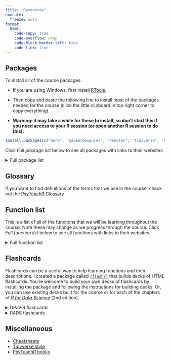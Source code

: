 ```yaml
---
title: "Resources"
execute:
  freeze: auto
format:
  html:
    code-copy: true
    code-overflow: wrap
    code-block-border-left: true
    code-link: true
---
```


## Packages

To install all of the course packages:

* If you are using Windows, first install [RTools](https://cloud.r-project.org/bin/windows/Rtools/rtools44/rtools.html){target="_blank"}.

* Then copy and paste the following line to install most of the packages needed for the course (click the little clipboard in top right corner to copy everything).

* **Warning: it may take a while for these to install, so don’t start this if you need access to your R session (or open another R session to do this).**

```r
install.packages(c("here", "palmerpenguins", "remotes", "tidyverse", "knitr", "rmarkdown", "papaja", "tinytex", "dataReporter", "qualtRics", "readxl", "nycflights13", "ggthemes", "patchwork", "gt"))
```

Click _Full package list_ below to see all packages with links to their websites.

<details>

<summary>Full package list</summary>

### Getting started
* [`{here}`](https://here.r-lib.org/){target="_blank"}
* [`{palmerpenguins}`](https://allisonhorst.github.io/palmerpenguins/){target="_blank"}
* [`{remotes}`](https://remotes.r-lib.org/){target="_blank"}
* [`{tidyverse}`](https://www.tidyverse.org/){target="_blank"}

### Literate programming
* [`{knitr}`](https://yihui.org/knitr/){target="_blank"}
* [`{rmarkdown}`](https://rmarkdown.rstudio.com/docs/){target="_blank"}
* [`{papaja}`](https://github.com/crsh/papaja){target="_blank"}
* [`{tinytex}`](https://yihui.org/tinytex/){target="_blank"}

### Data import/validation
* [`{dataReporter}`](https://github.com/ekstroem/dataReporter){target="_blank"}
* [`{qualtRics}`](https://docs.ropensci.org/qualtRics/){target="_blank"}
* [`{readxl}`](https://readxl.tidyverse.org/){target="_blank"}

### Data processing
* [`{nycflights13}`](https://github.com/tidyverse/nycflights13){target="_blank"}

### Plotting and tables
* [`{ggthemes}`](https://github.com/jrnold/ggthemes){target="_blank"}
* [`{patchwork}`](https://patchwork.data-imaginist.com/){target="_blank"}
* [`{gt}`](https://gt.rstudio.com/){target="_blank"}

</details>


## Glossary

If you want to find definitions of the terms that we use in the course, check out the [PsyTeachR Glossary](https://psyteachr.github.io/glossary/index.html){target="_blank"}

## Function list

This is a list of all of the functions that we will be learning throughout the course. Note these may change as we progress through the course. Click _Full function list_ below to see all functions with links to their websites.

<details>

<summary>Full function list</summary>

### Packages

- [`install.packages()`](https://rdrr.io/r/utils/install.packages.html){target="_blank"}: install R packages
- [`library()`](https://rdrr.io/r/base/library.html){target="_blank"}: load R packages
- [`::`](https://rdrr.io/r/base/ns-dblcolon.html){target="_blank"} export variable from package for use

### Data types

- `>`, `>=`, `<`, `<=`, `==`, `!=`, `%in%`: logical operators that output `TRUE` or `FALSE`
- [`typeof()`](https://rdrr.io/r/base/typeof.html){target="_blank"}, [`class()`](https://rdrr.io/r/base/class.html){target="_blank"}, [`str()`](https://rdrr.io/r/utils/str.html){target="_blank"}: outputs object type, class, and structure
- [`is.numeric()`](https://rdrr.io/r/base/numeric.html){target="_blank"}, [`is.character()`](https://rdrr.io/r/base/character.html){target="_blank"}, [`is.factor()`](https://rdrr.io/r/base/factor.html){target="_blank"}: checks whether object is numeric, character, factor
- [`as.numeric()`](https://rdrr.io/r/base/numeric.html){target="_blank"}, [`as.character()`](https://rdrr.io/r/base/character.html){target="_blank"}, [`as.factor()`](https://rdrr.io/r/base/factor.html){target="_blank"}: coerces (converts) object to numeric, character, factor
- [`is.na()`](https://rdrr.io/r/base/NA.html){target="_blank"}: checks whether object is `NA` and outputs logical

### Data structures

- [`[]`](https://rdrr.io/r/base/Extract.html){target="_blank"}: index elements in vector, matrix, data frame, tibble
- [`$`](https://rdrr.io/r/base/Extract.html){target="_blank"}: index column by name in data frame, tibble, list
- [`:`](https://rdrr.io/r/base/Colon.html){target="_blank"}, [`seq()`](https://rdrr.io/r/base/seq.html){target="_blank"},  [`rep()`](https://rdrr.io/r/base/rep.html){target="_blank"}: creates sequences and repetitions of numbers
- [`length()`](https://rdrr.io/r/base/length.html){target="_blank"}: outputs length of vector
- [`dim()`](https://rdrr.io/r/base/dim.html){target="_blank"}, [`nrow()`](https://rdrr.io/r/base/nrow.html){target="_blank"}, [`ncol()`](https://rdrr.io/r/base/nrow.html){target="_blank"}: outputs dimensions, number of rows, number of columns of matrices, data frames, tibbles
- [`colnames()`](https://rdrr.io/r/base/colnames.html){target="_blank"}: outputs (and can assign) column names
- [`head()`](https://rdrr.io/r/utils/head.html){target="_blank"}, [`tail()`](https://rdrr.io/r/utils/head.html){target="_blank"}, [`dplyr::glimpse()`](https://pillar.r-lib.org/reference/glimpse.html){target="_blank"}: outputs compressed views of data frames, tibbles
- [`c()`](https://rdrr.io/r/base/c.html){target="_blank"}, [`list()`](https://rdrr.io/r/base/list.html){target="_blank"}, [`data.frame()`](https://rdrr.io/r/base/data.frame.html){target="_blank"}, [`tibble::tibble()`](https://tibble.tidyverse.org/reference/tibble.html){target="_blank"}: creates vectors, matrices, data frames, tibbles

### Importing data

- [`here::here()`](https://here.r-lib.org//reference/here.html){target="_blank"}: starts path at project directory
- [`read.csv()`](https://rdrr.io/r/utils/read.table.html){target="_blank"}, [`write.csv()`](https://rdrr.io/r/utils/write.table.html){target="_blank"}, [`readr::read_csv()`](https://readr.tidyverse.org/reference/read_delim.html){target="_blank"}, [`readr::write_csv()`](https://readr.tidyverse.org/reference/write_delim.html){target="_blank"}: imports and writes CSV files
- [`readxl::read_excel()`](https://readxl.tidyverse.org/reference/read_excel.html){target="_blank"}: imports Excel files

### Validating data
- `range()`, `min()`, `max()`: finds range, minimum, and maximum of vector
- `unique()`: returns vector of unique (not duplicated) elements
- `duplicated()`: returns logical vector of duplicated elements
- `which()`: returns indices of which elements of a logical vector are `TRUE`
- `summary()`: when applied to day, gives summary statistics
- [`skimr::skim()`](https://docs.ropensci.org/skimr/reference/skim.html){target="_blank"}: outputs overview of data
- [`dataReporter::makeCodebook()`](https://rdrr.io/pkg/dataReporter/man/makeCodebook.html){target="_blank"}: creates codebook of data

### Cleaning columns

- [`dplyr::select()`](https://dplyr.tidyverse.org/reference/select.html){target="_blank"}: selects subset of columns from data frame, tibble
- [`dplyr::everything()`](https://tidyselect.r-lib.org/reference/everything.html){target="_blank"}, [`dplyr::contains()`](https://tidyselect.r-lib.org/reference/starts_with.html){target="_blank"}, [`dplyr::starts_with()`](https://tidyselect.r-lib.org/reference/starts_with.html){target="_blank"}, `dplyr::ends_with()`: helper functions for `select()`
- [`dplyr::relocate()`](https://dplyr.tidyverse.org/reference/relocate.html){target="_blank"}, [`dplyr::rename()`](https://dplyr.tidyverse.org/reference/rename.html){target="_blank"}: moves and renames columns in data frame, tibble
- [`dplyr::mutate()`](https://dplyr.tidyverse.org/reference/mutate.html){target="_blank"}, [`dplyr::transmute()`](https://dplyr.tidyverse.org/reference/mutate.html){target="_blank"}: applies function to change existing column or create new column
- [`dplyr::across()`](https://dplyr.tidyverse.org/reference/across.html){target="_blank"}: applies function across multiple columns inside `mutate()`
- [`dplyr::rowwise()`](https://dplyr.tidyverse.org/reference/rowwise.html){target="_blank"}: applies function to each row
- [`%>%`](https://magrittr.tidyverse.org/reference/pipe.html){target="_blank"}: pipe operator that transfers output to the next command
- [`dplyr::pull()`](https://dplyr.tidyverse.org/reference/pull.html){target="_blank"}: creates a vector from a data frame/tibble column

### Wrangling rows

- [`dplyr::filter()`](https://dplyr.tidyverse.org/reference/filter.html){target="_blank"}: filters subset of rows from data frame, tibble
- `dplyr::if_any()`: apply function to columns and return TRUE if any values are TRUE
- `tidyr::drop_na()`: drop rows containing missing values
- [`dplyr::arrange()`](https://dplyr.tidyverse.org/reference/arrange.html){target="_blank"}, [`dplyr::desc()`](https://dplyr.tidyverse.org/reference/desc.html){target="_blank"}: sorts rows by column variable, in descending order
- [`dplyr::group_by()`](https://dplyr.tidyverse.org/reference/group_by.html){target="_blank"}: groups data by column levels
- [`dplyr::summarise()`](https://dplyr.tidyverse.org/reference/summarise.html){target="_blank"}: applies function over whole column or group

### Tidy data

- [`tidyr::pivot_longer()`](https://tidyr.tidyverse.org/reference/pivot_longer.html){target="_blank"}, [`tidyr::pivot_wider()`](https://tidyr.tidyverse.org/reference/pivot_wider.html){target="_blank"}: reshapes data to be longer or wider
- [`tidyr::separate()`](https://tidyr.tidyverse.org/reference/separate.html){target="_blank"}, [`tidyr::unite()`](https://tidyr.tidyverse.org/reference/unite.html){target="_blank"}: separates or combines column data with separator
- [`dplyr::coalesce()`](https://dplyr.tidyverse.org/reference/coalesce.html){target="_blank"}: find the first non-missing element
- [`tidyr::complete()`](https://tidyr.tidyverse.org/reference/complete.html){target="_blank"}, [`tidyr::expand()`](https://tidyr.tidyverse.org/reference/expand.html){target="_blank"}, [`tidyr::nesting()`](https://tidyr.tidyverse.org/reference/expand.html){target="_blank"}: finds all unique combinations of levels

### Merging data

- [`dplyr::inner_join()`](https://dplyr.tidyverse.org/reference/mutate-joins.html){target="_blank"}, [`dplyr::left_join()`](https://dplyr.tidyverse.org/reference/mutate-joins.html){target="_blank"}, [`dplyr::right_join()`](https://dplyr.tidyverse.org/reference/mutate-joins.html){target="_blank"}{target="_blank"}, [`dplyr::full_join()`](https://dplyr.tidyverse.org/reference/mutate-joins.html){target="_blank"}: mutating joins that merge data frames
- [`dplyr::semi_join()`](https://dplyr.tidyverse.org/reference/filter-joins.html){target="_blank"}, [`dplyr::anti_join()`](https://dplyr.tidyverse.org/reference/filter-joins.html){target="_blank"}: filtering joins that filter data frame based on another data frame
- [`dplyr::join_by()`](https://dplyr.tidyverse.org/reference/join_by.html){target="_blank"}: join data frames with different names for key columns (**requires `{dplyer}` v. 1.1.0 or higher**)
- [`tibble::add_row()`](https://tibble.tidyverse.org/reference/add_row.html){target="_blank"}: manually add rows of data
- [`dplyr::bind_rows()`](https://dplyr.tidyverse.org/reference/bind.html){target="_blank"}, [`dplyr::bind_cols()`](https://dplyr.tidyverse.org/reference/bind.html){target="_blank"}: binds rows or columns to data frame
- [`dplyr::intersect()`](https://dplyr.tidyverse.org/reference/setops.html){target="_blank"}, [`dplyr::setdiff()`](https://dplyr.tidyverse.org/reference/setops.html){target="_blank"}, [`dplyr::union()`](https://dplyr.tidyverse.org/reference/setops.html){target="_blank"}, [`dplyr::union_all()`](https://dplyr.tidyverse.org/reference/setops.html){target="_blank"}: set operations to find overlap, differences, and combinations of data sets

### Numbers

- [`dplyr::count()`](https://dplyr.tidyverse.org/reference/count.html){target="_blank"}, [`dplyr::n()`](https://dplyr.tidyverse.org/reference/context.html){target="_blank"}, [`dplyr::n_distinct()`](https://dplyr.tidyverse.org/reference/n_distinct.html){target="_blank"}: count instances of group levels
- [`round()`](https://rdrr.io/r/base/Round.html){target="_blank"}: round digits
- [`format()`](https://rdrr.io/r/base/format.html){target="_blank"}: format numbers
- [`cut()`](https://rdrr.io/r/base/cut.html){target="_blank"}: bin numbers into ranges

### Strings

- [`stringr::str_length()`](https://stringr.tidyverse.org/reference/str_length.html){target="_blank"}: finds the number of characters in a string
- [`stringr::str_sub()`](https://stringr.tidyverse.org/reference/str_sub.html){target="_blank"}: extracts parts of strings based on character position
- [`stringr::str_to_lower()`](https://stringr.tidyverse.org/reference/case.html){target="_blank"}, [`stringr::str_to_upper()`](https://stringr.tidyverse.org/reference/case.html){target="_blank"}: converts all letters to lowercase or uppercase
- [`stringr::str_to_title()`](https://stringr.tidyverse.org/reference/case.html){target="_blank"}, [`stringr::str_to_sentence()`](https://stringr.tidyverse.org/reference/case.html){target="_blank"}: converts strings to title or sentence case
- [`stringr::str_c()`](https://stringr.tidyverse.org/reference/str_c.html){target="_blank"}: combine character vectors into single string
- [`stringr::str_glue()`](https://stringr.tidyverse.org/reference/str_glue.html){target="_blank"}: combines strings with R output
- [`paste()`](https://rdrr.io/r/base/paste.html){target="_blank"}, [`paste0()`](https://rdrr.io/r/base/paste.html){target="_blank"}: combines strings with R output
- [`stringr::str_detect()`](https://stringr.tidyverse.org/reference/str_detect.html){target="_blank"}, [`stringr::str_subset()`](https://stringr.tidyverse.org/reference/str_subset.html){target="_blank"}, [`stringr::str_extract()`](https://stringr.tidyverse.org/reference/str_extract.html){target="_blank"}: detects, subsets, and extracts strings
- [`stringr::str_replace()`](https://stringr.tidyverse.org/reference/str_replace.html){target="_blank"}, [`stringr::str_replace_all()`](https://stringr.tidyverse.org/reference/str_replace.html){target="_blank"}: replaces patterns with strings
- [`stringr::str_split()`](https://stringr.tidyverse.org/reference/str_split.html){target="_blank"}: splits strings based on separators

### Factors

- [`levels()`](https://rdrr.io/r/base/levels.html){target="_blank"}: prints factor levels
- [`forcats::fct_inorder()`](https://forcats.tidyverse.org/reference/fct_inorder.html){target="_blank"}, [`forcats::fct_rev()`](https://forcats.tidyverse.org/reference/fct_rev.html){target="_blank"}: orders levels by order in data or in reverse of current order
- [`forcats::fct_relevel()`](https://forcats.tidyverse.org/reference/fct_relevel.html){target="_blank"}: manually reorders levels
- [`forcats::fct_reorder()`](https://forcats.tidyverse.org/reference/fct_reorder.html){target="_blank"}: orders levels based on another variable
- [`forcats::fct_recode()`](https://forcats.tidyverse.org/reference/fct_recode.html){target="_blank"}: recodes level with new value
- [`forcats::fct_collapse()`](https://forcats.tidyverse.org/reference/fct_collapse.html){target="_blank"}: recodes multiple levels into single new value
- [`forcats::fct_lump_n()`](https://forcats.tidyverse.org/reference/fct_lump.html){target="_blank"}, [`forcats::fct_lump_prop()`](https://forcats.tidyverse.org/reference/fct_lump.html){target="_blank"},[`forcats::fct_lump_min()`](https://forcats.tidyverse.org/reference/fct_lump.html){target="_blank"}: lumps infrequent levels into level "Other"

### Dates and times

- [`lubridate::today()`](https://lubridate.tidyverse.org/reference/now.html){target="_blank"}, [`lubridate::now()`](https://lubridate.tidyverse.org/reference/now.html){target="_blank"}: print today's date or time
- [`lubridate::as_date()`](https://lubridate.tidyverse.org/reference/as_date.html){target="_blank"}, [`lubridate::as_datetime()`](https://lubridate.tidyverse.org/reference/as_date.html){target="_blank"}: create date or date-time object
- [`lubridate::mdy()`](https://lubridate.tidyverse.org/reference/ymd.html){target="_blank"}, [`lubridate::dmy()`](https://lubridate.tidyverse.org/reference/ymd.html){target="_blank"}, [`lubridate::ymd()`](https://lubridate.tidyverse.org/reference/ymd.html){target="_blank"}: convert various date formats to YYYY-MM-DD
- [`lubridate::hms()`](https://lubridate.tidyverse.org/reference/hms.html){target="_blank"}, [`lubridate::hm()`](https://lubridate.tidyverse.org/reference/hms.html){target="_blank"}: convert times to HH:MM:SS
- [`lubridate::mdy_hm()`](https://lubridate.tidyverse.org/reference/ymd_hms.html){target="_blank"}, [`lubridate::mdy_hms()`](https://lubridate.tidyverse.org/reference/ymd_hms.html){target="_blank"}: converts various date-time formats to YYYY-MM-DD HH:MM:SS
- [`lubridate::year()`](https://lubridate.tidyverse.org/reference/year.html){target="_blank"}, [`lubridate::month()`](https://lubridate.tidyverse.org/reference/month.html){target="_blank"}, [`lubridate::day()`](https://lubridate.tidyverse.org/reference/day.html){target="_blank"}, [`lubridate::wday()`](https://lubridate.tidyverse.org/reference/day.html){target="_blank"}: extracts year, month, day, or weekday from date
- [`lubridate::hour()`](https://lubridate.tidyverse.org/reference/hour.html){target="_blank"}, [`lubridate::minute()`](https://lubridate.tidyverse.org/reference/minute.html){target="_blank"}, [`lubridate::second()`](https://lubridate.tidyverse.org/reference/second.html){target="_blank"}: extracts hour, minute, second from date

### Iteration

- [`for()`](https://rdrr.io/r/base/Control.html){target="_blank"}: create for loops
- [`purrr::map()`](https://purrr.tidyverse.org/reference/map.html){target="_blank"}, [`purrr::map_dbl()`](https://purrr.tidyverse.org/reference/map.html){target="_blank"}, [`purrr::map_chr()`](https://purrr.tidyverse.org/reference/map.html){target="_blank"}, [`purrr::map_df()`](https://purrr.tidyverse.org/reference/map_dfr.html){target="_blank"}: map functions to vector, data frame, or list and return list, numeric vector, character vector, or data frame
- [`split()`](https://rdrr.io/r/base/split.html){target="_blank"}: divide data frame into groups in a list
- [`dir()`](https://rdrr.io/r/base/list.files.html){target="_blank"}: return files in a directory


### Grammar of graphics

- [`ggplot2::ggplot()`](https://ggplot2.tidyverse.org/reference/ggplot.html){target="_blank"}: creates a ggplot
- [`+`](https://ggplot2.tidyverse.org/reference/gg-add.html){target="_blank"}: pipe operator for ggplots
- [`ggplot2::aes()`](https://ggplot2.tidyverse.org/reference/aes.html){target="_blank"}: defines aesthetic properties of plot
- `alpha`, `color`, `fill`, `linesize`, `linetype`, `shape`, `size` arguments: properties for geometric objects
- [`ggplot2::theme()`](https://ggplot2.tidyverse.org/reference/theme.html){target="_blank"}: Modify components of a theme
- [`ggplot2::ggsave()`](https://ggplot2.tidyverse.org/reference/ggsave.html){target="_blank"}: saves ggplot to file

### Color

- [`ggplot2::scale_color_brewer()`](https://ggplot2.tidyverse.org/reference/scale_brewer.html){target="_blank"}, [`ggplot2::scale_fill_brewer()`](https://ggplot2.tidyverse.org/reference/scale_brewer.html){target="_blank"}: uses existing qualitative colors scales for color and fill
- [`ggplot2::scale_color_manual()`](https://ggplot2.tidyverse.org/reference/scale_manual.html){target="_blank"}, [`ggplot2::scale_fill_manual()`](https://ggplot2.tidyverse.org/reference/scale_manual.html){target="_blank"}: sets manual colors for color and fill
- [`ggplot2::scale_color_gradient()`](https://ggplot2.tidyverse.org/reference/scale_gradient.html){target="_blank"}, [`ggplot2::scale_fill_gradient()`](https://ggplot2.tidyverse.org/reference/scale_gradient.html){target="_blank"}: sets sequential color gradient for color and fill
- [`ggplot2::scale_color_distiller()`](https://ggplot2.tidyverse.org/reference/scale_brewer.html){target="_blank"}, [`ggplot2::scale_fill_distiller()`](https://ggplot2.tidyverse.org/reference/scale_brewer.html){target="_blank"}: sets diverging color scale for color and fill

### Visualizing distributions

- [`ggplot2::geom_histogram()`](https://ggplot2.tidyverse.org/reference/geom_histogram.html){target="_blank"}: plots histograms
- [`ggplot2::geom_freqpoly()`](https://ggplot2.tidyverse.org/reference/geom_histogram.html){target="_blank"}: plots frequency polygons
- [`ggplot2::geom_density()`](https://ggplot2.tidyverse.org/reference/geom_density.html){target="_blank"}: plots density plot
- [`ggplot2::geom_boxplot()`](https://ggplot2.tidyverse.org/reference/geom_boxplot.html){target="_blank"}: plots boxplot
- [`ggplot2::geom_violin()`](https://ggplot2.tidyverse.org/reference/geom_violin.html){target="_blank"}: plots violin plot
- [`ggplot2::stat_summary()`](https://ggplot2.tidyverse.org/reference/stat_summary.html){target="_blank"}: plots summaries of data (e.g., means $\pm$ standard error)

### Visualizing amounts and proportions

- [`dplyr::count()`](https://dplyr.tidyverse.org/reference/count.html){target="_blank"}: calculates counts of data by variables
- [`ggplot2::geom_bar()`](https://ggplot2.tidyverse.org/reference/geom_bar.html){target="_blank"}: plots bar plot with raw data
- [`ggplot2::geom_col()`](https://ggplot2.tidyverse.org/reference/geom_bar.html){target="_blank"}: plots bar plot with counts
- `position` argument: controls whether data are stacked, dodged, jittered, nudged
- [`ggplot2::geom_point()`](https://ggplot2.tidyverse.org/reference/geom_point.html){target="_blank"}: plots scatterplots
- [`ggplot2::coord_flip()`](https://ggplot2.tidyverse.org/reference/coord_flip.html){target="_blank"}: flips x and y coordinates

### Visualizing x-y data

- [`ggplot2::geom_abline()`](https://ggplot2.tidyverse.org/reference/geom_abline.html){target="_blank"}: plots line with slope and intercept
- [`pairs()`](https://rdrr.io/r/graphics/pairs.html){target="_blank"}: plots correlation plots
- [`GGally::ggpairs()`](https://ggobi.github.io/ggally/reference/ggpairs.html){target="_blank"}: plots correlation plots
- [`ggplot2::geom_tile()`](https://ggplot2.tidyverse.org/reference/geom_tile.html){target="_blank"}: plots tile plot
- [`ggcorrplot::ggcorrplot()`](https://rdrr.io/pkg/ggcorrplot/man/ggcorrplot.html){target="_blank"}: plots correlation heatmaps
- [`ggplot2::geom_line()`](https://ggplot2.tidyverse.org/reference/geom_path.html){target="_blank"}: plots line plot
- [`ggplot2::geom_area()`](https://ggplot2.tidyverse.org/reference/geom_ribbon.html){target="_blank"}: plots area under curve or line plot
- [`ggplot2::geom_count()`](https://ggplot2.tidyverse.org/reference/geom_count.html){target="_blank"}: plots overlapping points as size
- [`ggplot2::geom_smooth()`](https://ggplot2.tidyverse.org/reference/geom_smooth.html){target="_blank"}: plots fitted lines and curves
- [`ggplot2::geom_rug()`](https://ggplot2.tidyverse.org/reference/geom_rug.html){target="_blank"}: plots rug plot
- [`ggplot2::geom_pointrange()`](https://ggplot2.tidyverse.org/reference/geom_linerange.html){target="_blank"}: plots point and error bar
- [`ggplot2::geom_jitter()`](https://ggplot2.tidyverse.org/reference/geom_jitter.html){target="_blank"}: plots jittered points
- `ggbeeswarm::geom_beeswarm()`: plots beeswarm plots
- `gghalves::geom_half_violin()`, `gghalves::geom_half_dotplot()`: plots raincloud plots


### Finessing plots

- [`ggplot2::geom_jitter()`](https://ggplot2.tidyverse.org/reference/geom_jitter.html){target="_blank"}: plots jittered scatterplot
- [`ggbeeswarm::geom_beeswarm()`](https://rdrr.io/pkg/ggbeeswarm/man/geom_beeswarm.html){target="_blank"}: plots beeswarm plot
- [`ggplot2::scale_x_discrete()`](https://ggplot2.tidyverse.org/reference/scale_discrete.html){target="_blank"}, [`ggplot2::scale_y_discrete()`](https://ggplot2.tidyverse.org/reference/scale_discrete.html){target="_blank"}: adjusts discrete scale properties (e.g., limits, ticks)
- [`ggplot2::scale_x_continuous()`](https://ggplot2.tidyverse.org/reference/scale_continuous.html){target="_blank"}, [`ggplot2::scale_y_continuous()`](https://ggplot2.tidyverse.org/reference/scale_continuous.html){target="_blank"}: adjusts continuous scale properties (e.g., limits, ticks)
- [`ggplot2::lims()`](https://ggplot2.tidyverse.org/reference/lims.html){target="_blank"}, [`ggplot2::xlim()`](https://ggplot2.tidyverse.org/reference/lims.html){target="_blank"}, [`ggplot2::ylim()`](https://ggplot2.tidyverse.org/reference/lims.html){target="_blank"}: adjusts axis limits
- [`ggplot2::facet_wrap()`](https://ggplot2.tidyverse.org/reference/facet_wrap.html){target="_blank"}, [`ggplot2::facet_grid()`](https://ggplot2.tidyverse.org/reference/facet_grid.html){target="_blank"}: creates facets based on discrete variables

### Adorning plots

- [`ggplot2::labs()`](https://ggplot2.tidyverse.org/reference/labs.html){target="_blank"}, [`ggplot2::xlab()`](https://ggplot2.tidyverse.org/reference/labs.html){target="_blank"}, [`ggplot2::ylab()`](https://ggplot2.tidyverse.org/reference/labs.html){target="_blank"}: replaces axis labels
- [`ggplot2::annotate()`](https://ggplot2.tidyverse.org/reference/annotate.html){target="_blank"}: annotates plot with text, segments, rectangles, etc.
- [`ggplot2::geom_text()`](https://ggplot2.tidyverse.org/reference/geom_text.html){target="_blank"}: plots text as aesthetic property
- [`ggplot2::geom_hline()`](https://ggplot2.tidyverse.org/reference/geom_abline.html){target="_blank"}, [`ggplot2::geom_vline()`](https://ggplot2.tidyverse.org/reference/geom_abline.html){target="_blank"}: plots horizontal and vertical reference lines
- [`ggplot2::stat_ellipse()`](https://ggplot2.tidyverse.org/reference/stat_ellipse.html){target="_blank"}: plots ellipse around data

### Tables

- [`knitr::kable()`](https://rdrr.io/pkg/knitr/man/kable.html){target="_blank"}: creates table from data frame
- [`kableExtra::kable_styling()`](https://rdrr.io/pkg/kableExtra/man/kable_styling.html){target="_blank"}: styles table
- [`kableExtra::pack_rows()`](https://rdrr.io/pkg/kableExtra/man/group_rows.html){target="_blank"}, [`kableExtra::add_header_above()`](https://rdrr.io/pkg/kableExtra/man/add_header_above.html){target="_blank"}: adds grouping variables to rows or columns
- [`kableExtra::footnote()`](https://rdrr.io/pkg/kableExtra/man/footnote.html){target="_blank"}: adds table note
- [`kableExtra::landscape()`](https://rdrr.io/pkg/kableExtra/man/landscape.html){target="_blank"}: rotates table to landscape orientation
- [`papaja::apa_table()`](https://rdrr.io/pkg/papaja/man/apa_table.html){target="_blank"}: formats data frame to APA style table
- [`papaja::apa_print()`](https://rdrr.io/pkg/papaja/man/apa_print.html){target="_blank"}: formats statistics to APA style

</details>

## Flashcards

Flashcards can be a useful way to help learning functions and their descriptions. I created a package called [`{flashr}`](https://jeffreyrstevens.github.io/flashr/){target="_blank"} that builds decks of HTML flashcards. You're welcome to build your own decks of flashcards by installing the package and following the instructions for building decks. Or, you can use existing decks built for the course or for each of the chapters of [_R for Data Science_](https://r4ds.hadley.nz/){target="_blank"} (2nd edition).

<details>

<summary>DPaViR flashcards</summary>

- Introduction ([terms first](decks/01_introduction.html){target="_blank"}) ([definitions first](decks/01_introductionb.html){target="_blank"})
- Coding and workflows ([terms first](decks/03_coding.html){target="_blank"}) ([definitions first](decks/03_codingb.html){target="_blank"})
- Data types ([terms first](decks/06_datatypes.html){target="_blank"}) ([definitions first](decks/06_datatypesb.html){target="_blank"})
- Data structures ([terms first](decks/07_datastructures.html){target="_blank"}) ([definitions first](decks/07_datastructuresb.html){target="_blank"})
- Importing data ([terms first](decks/08_importing.html){target="_blank"}) ([definitions first](decks/08_importingb.html){target="_blank"})
- Validating data ([terms first](decks/09_validating.html){target="_blank"}) ([definitions first](decks/09_validatingb.html){target="_blank"})
- Cleaning columns ([terms first](decks/10_cleaning_columns.html){target="_blank"}) ([definitions first](decks/10_cleaning_columnsb.html){target="_blank"})
- Wrangling rows ([terms first](decks/13_wrangling_rows.html){target="_blank"}) ([definitions first](decks/13_wrangling_rowsb.html){target="_blank"})
- Tidy data ([terms first](decks/15_tidy_data.html){target="_blank"}) ([definitions first](decks/15_tidy_datab.html){target="_blank"})
- Merging data ([terms first](decks/17_merging_data.html){target="_blank"}) ([definitions first](decks/17_merging_datab.html){target="_blank"})
- Numbers ([terms first](decks/19_numbers.html){target="_blank"}) ([definitions first](decks/19_numbersb.html){target="_blank"})
- Strings ([terms first](decks/20_strings.html){target="_blank"}) ([definitions first](decks/20_stringsb.html){target="_blank"})
- Factors ([terms first](decks/22_factors.html){target="_blank"}) ([definitions first](decks/22_factorsb.html){target="_blank"})
- Dates and times ([terms first](decks/23_dates.html){target="_blank"}) ([definitions first](decks/23_datesb.html){target="_blank"})
- Iteration ([terms first](decks/25_iteration.html){target="_blank"}) ([definitions first](decks/25_iterationb.html){target="_blank"})
<!-- - ([terms first](decks/.html){target="_blank"}) ([definitions first](decks/b.html){target="_blank"})-->
<!-- - ([terms first](decks/.html){target="_blank"}) ([definitions first](decks/b.html){target="_blank"})-->

</details>



<details>

<summary>R4DS flashcards</summary>

-   <a href = "https://jeffreyrstevens.github.io/flashr_decks/html/r4ds-2e00.html" target="_blank">Ch. 0 Introduction</a>
-   <a href = "https://jeffreyrstevens.github.io/flashr_decks/html/r4ds-2e01.html" target="_blank">Ch. 1 Data visualization</a>
-   <a href = "https://jeffreyrstevens.github.io/flashr_decks/html/r4ds-2e03.html" target="_blank">Ch. 3 Data transformation</a>
-   <a href = "https://jeffreyrstevens.github.io/flashr_decks/html/r4ds-2e05.html" target="_blank">Ch. 5 Data tidying</a>
-   <a href = "https://jeffreyrstevens.github.io/flashr_decks/html/r4ds-2e07.html" target="_blank">Ch. 7 Data import</a>
-   <a href = "https://jeffreyrstevens.github.io/flashr_decks/html/r4ds-2e09.html" target="_blank">Ch. 9 Layers</a>
-   <a href = "https://jeffreyrstevens.github.io/flashr_decks/html/r4ds-2e10.html" target="_blank">Ch. 10 Exploratory data analysis</a>
-   <a href = "https://jeffreyrstevens.github.io/flashr_decks/html/r4ds-2e11.html" target="_blank">Ch. 11 Communication</a>
-   <a href = "https://jeffreyrstevens.github.io/flashr_decks/html/r4ds-2e12.html" target="_blank">Ch. 12 Logical vectors</a>
-   <a href = "https://jeffreyrstevens.github.io/flashr_decks/html/r4ds-2e13.html" target="_blank">Ch. 13 Numbers</a>
-   <a href = "https://jeffreyrstevens.github.io/flashr_decks/html/r4ds-2e14.html" target="_blank">Ch. 14 Strings</a>
-   <a href = "https://jeffreyrstevens.github.io/flashr_decks/html/r4ds-2e15.html" target="_blank">Ch. 15 Regular expressions</a>
-   <a href = "https://jeffreyrstevens.github.io/flashr_decks/html/r4ds-2e16.html" target="_blank">Ch. 16 Factors</a>
-   <a href = "https://jeffreyrstevens.github.io/flashr_decks/html/r4ds-2e18.html" target="_blank">Ch. 18 Dates and times</a>
-   <a href = "https://jeffreyrstevens.github.io/flashr_decks/html/r4ds-2e19.html" target="_blank">Ch. 19 Joins</a>
-   <a href = "https://jeffreyrstevens.github.io/flashr_decks/html/r4ds-2e20.html" target="_blank">Ch. 20 Spreadsheets</a>
-   <a href = "https://jeffreyrstevens.github.io/flashr_decks/html/r4ds-2e21.html" target="_blank">Ch. 21 Databases</a>
-   <a href = "https://jeffreyrstevens.github.io/flashr_decks/html/r4ds-2e23.html" target="_blank">Ch. 23 Hierarchical data</a>
-   <a href = "https://jeffreyrstevens.github.io/flashr_decks/html/r4ds-2e25.html" target="_blank">Ch. 25 Functions</a>
-   <a href = "https://jeffreyrstevens.github.io/flashr_decks/html/r4ds-2e26.html" target="_blank">Ch. 26 Iteration</a>
-   <a href = "https://jeffreyrstevens.github.io/flashr_decks/html/r4ds-2e27.html" target="_blank">Ch. 27 Base R</a>
-   <a href = "https://jeffreyrstevens.github.io/flashr_decks/html/r4ds-2e28.html" target="_blank">Ch. 28 Quarto</a>
-   <a href = "https://jeffreyrstevens.github.io/flashr_decks/html/r4ds-2e29.html" target="_blank">Ch. 29 Quarto formats</a>

</details>

## Miscellaneous

* [Cheatsheets](https://posit.co/resources/cheatsheets/){target="_blank"}
* [Tidyverse style](https://style.tidyverse.org/){target="_blank"}
* [PsyTeachR books](https://psyteachr.github.io/){target="_blank"}
